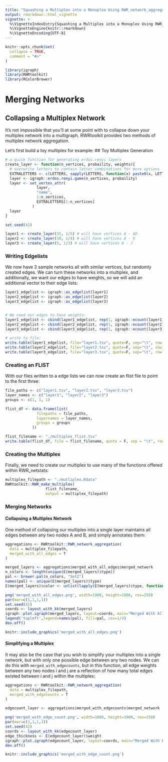 ```yaml
---
title: "Squashing a Multiplex into a Monoplex Using RWR_network_aggregation"
output: rmarkdown::html_vignette
vignette: >
  %\VignetteIndexEntry{Squashing a Multiplex into a Monoplex Using RWR_network_aggregation}
  %\VignetteEngine{knitr::rmarkdown}
  %\VignetteEncoding{UTF-8}
---
```


```r
knitr::opts_chunk$set(
  collapse = TRUE,
  comment = "#>"
)
```

```r
library(igraph)
library(RWRtoolkit)
library(RColorBrewer)
```


# Merging Networks
## Collapsing a Multiplex Network
It's not impossible that you'll at some point with to collapse down your multiplex network into a multigraph.  RWRtoolkit provides two methods of multiplex network aggregation. 

Let's first build a toy multiplex for example: 
## Toy Multiplex Generation 
```r
# a quick function for generating erdos.renyi layers
create_layer <- function(n_vertices, probaility, weights){
  # overwrite letters to contain letter combinations for more options
  EXTRALETTERS <- c(LETTERS, sapply(LETTERS, function(x) paste0(x, LETTERS)))
  layer <- igraph::erdos.renyi.game(n_vertices, probaility)
  layer <- set_vertex_attr(
              layer,
              "name",
              1:n_vertices,
              EXTRALETTERS[1:n_vertices]
            )
  layer
}

set.seed(42)

layer1 <- create_layer(15, 1/5) # will have vertices A - AD
layer2 <- create_layer(10, 1/4) # will have vertices A - O
layer3 <- create_layer(5, 1/3) # will have vertices A - J
```

### Writing Edgelists 
We now have 3 sample networks all with similar vertices, but randomly created edges. We can turn these networks into a multiplex, and additionally, we want our edges to have weights, so we will add an additional vector to their edge lists: 

```r
layer1_edgelist <- igraph::as_edgelist(layer1)
layer2_edgelist <- igraph::as_edgelist(layer2)
layer3_edgelist <- igraph::as_edgelist(layer3)


# We need our edges to have weights:
layer1_edgelist <- cbind(layer1_edgelist, rep(1, igraph::ecount(layer1)))
layer2_edgelist <- cbind(layer2_edgelist, rep(1, igraph::ecount(layer2)))
layer3_edgelist <- cbind(layer3_edgelist, rep(1, igraph::ecount(layer3)))

# write to file: 
write.table(layer1_edgelist, file="layer1.tsv", quote=F, sep="\t", row.names = F, col.names = F)
write.table(layer2_edgelist, file="layer2.tsv", quote=F, sep="\t", row.names = F, col.names = F)
write.table(layer3_edgelist, file="layer3.tsv", quote=F, sep="\t", row.names = F, col.names = F)
```

### Creating an FLIST
With our files written to a edge lists we can now create an flist file to point to the first three: 
```r
file_paths <- c("layer1.tsv", "layer2.tsv", "layer3.tsv")
layer_names <- c("layer1", "layer2", "layer3")
groups <- c(1, 1, 1)

flist_df <- data.frame(list(
              filepaths = file_paths,
              layernames = layer_names,
              groups = groups
            ))

flist_filename <- "./multiplex_flist.tsv"
write.table(flist_df, file = flist_filename, quote = F, sep = "\t", row.names = F, col.names = F)
```

### Creating the Multiplex
Finally, we need to create our multiplex to use many of the functions offered within RWR_netstats:
```r
multiplex_filepath <- "./mutliplex.Rdata"
RWRtoolkit::RWR_make_multiplex(
                  flist_filename, 
                  output = multiplex_filepath)
```


### Merging Networks
#### Collapsing a Multiplex Network
One method of collapsing our multiplex into a single layer maintains all edges between any two nodes A and B, and simply annotates them: 

```r
aggregations <- RWRtoolkit::RWR_network_aggregation(
  data = multiplex_filepath, 
  merged_with_all_edges = T
)

merged_layers <- aggregations$merged_with_all_edges$merged_network
n_colors <- length(unique(E(merged_layers)$type))
pal <- brewer.pal(n_colors, "Set2")
names(pal) <- unique(E(merged_layers)$type)
E(merged_layers)$color <- unlist(lapply(E(merged_layers)$type, function(x) pal[[x]]))

png('merged_with_all_edges.png', width=1000, height=1000, res=250)
par(mar=c(1,1,1,1))
set.seed(42)
coords <- layout_with_kk(merged_layers)
igraph::plot.igraph(merged_layers, layout=coords, main="Merged With All Edges", vertex.size=18)
legend('topleft',legend=names(pal), fill=pal, cex=1/3)
dev.off()

knitr::include_graphics('merged_with_all_edges.png')
```

#### Simplifying a Multiplex
It may also be the case that you wish to simplify your multiplex into a single network, but with only one possible edge between any two nodes. We can do this with `merged_with_edgecounts`, but in this function, all edge weights between any two nodes i and j are a reflection of how many total edges existed between i and j within the multiplex: 
```r
aggregations <- RWRtoolkit::RWR_network_aggregation(
  data = multiplex_filepath, 
  merged_with_edgecounts = T
)

edgecount_layer <- aggregations$merged_with_edgecounts$merged_network

png('merged_with_edge_count.png', width=1000, height=1000, res=250)
par(mar=c(1,1,1,1))
set.seed(42)
coords <- layout_with_kk(edgecount_layer)
edge_thickness <- E(edgecount_layer)$weight
igraph::plot.igraph(edgecount_layer, layout=coords, main="Merged With Edge Count", vertex.size=15, edge.width=edge_thickness)
dev.off()

knitr::include_graphics('merged_with_edge_count.png')

```
